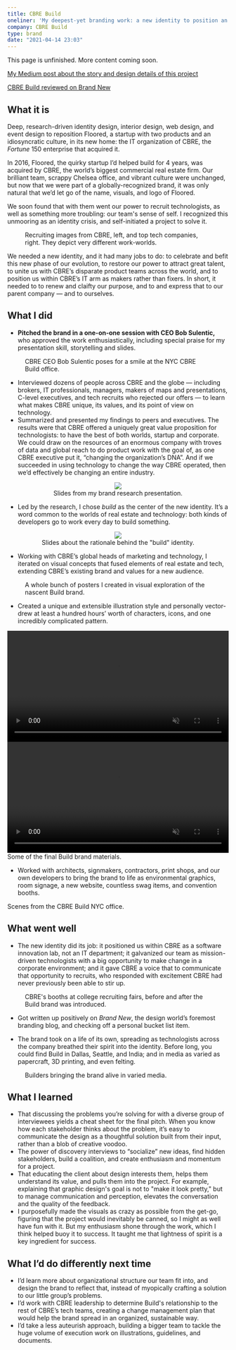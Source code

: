 ```yaml
---
title: CBRE Build
oneliner: 'My deepest-yet branding work: a new identity to position an eccentric startup within the Fortune 150 company that acquired it'
company: CBRE Build
type: brand
date: "2021-04-14 23:03"
---
```


<p className="bigText">This page is unfinished. More content coming soon.</p>

[My Medium post about the story and design details of this project](https://medium.com/cbrebuild/how-we-made-cbre-build-part-1-d303f0b5fd6d?source=friends_link&sk=8afab89c487068da9e37e67e4fdb96ba)

[CBRE Build reviewed on Brand New](https://www.underconsideration.com/brandnew/archives/new_logo_and_identity_for_cbre_build_done_in_house.php)

## What it is
<p class="bigText"> Deep, research-driven identity design, interior design, web design, and event design to reposition <Link to='/work/floored-brand'>Floored</Link>, a startup with two products and an idiosyncratic culture, in its new home: the IT organization of CBRE, the <i>Fortune</i> 150 enterprise that acquired it.</p>

In 2016, Floored, the quirky startup I’d helped build for 4 years, was acquired by CBRE, the world’s biggest commercial real estate firm. Our brilliant team, scrappy Chelsea office, and vibrant culture were unchanged, but now that we were part of a globally-recognized brand, it was only natural that we’d let go of the name, visuals, and logo of Floored.

We soon found that with them went our power to recruit technologists, as well as something more troubling: our team's sense of self. I recognized this unmooring as an identity crisis, and self-initiated a project to solve it. 

<figure>
<div className="two-up">
<GatsbyImage image={imageByName(props, 'recruiting-cbre', true)} alt="A sampling of CBRE's broker-centric recruiting materials." />
<GatsbyImage image={imageByName(props, 'recruiting-tech', true)} alt="A sampling of recruiting materials from tech companies." />
</div>
<figcaption>Recruiting images from CBRE, left, and top tech companies, right. They depict very different work-worlds.</figcaption>
</figure>


We needed a new identity, and it had many jobs to do: to celebrate and befit this new phase of our evolution, to restore our power to attract great talent, to unite us with CBRE’s disparate product teams across the world, and to position us within CBRE’s IT arm as makers rather than fixers. In short, it needed to to renew and claifty our purpose, and to and express that to our parent company — and to ourselves.

## What I did
- **Pitched the brand in a one-on-one session with CEO Bob Sulentic,** who approved the work enthusiastically, including special praise for my presentation skill, storytelling and slides.

<figure>
      <GatsbyImage image={imageByName(props, 'bob-the-builder', true)} alt="CBRE CEO Bob Sulentic poses for a smile at the NYC CBRE Build office, in front of a glass wall covered in our circuitmap brand graphics." />
      <figcaption>CBRE CEO Bob Sulentic poses for a smile at the NYC CBRE Build office.</figcaption>
</figure>

- Interviewed dozens of people across CBRE and the globe — including brokers, IT professionals, managers, makers of maps and presentations, C-level executives, and tech recruits who rejected our offers — to learn what makes CBRE unique, its values, and its point of view on technology.
- Summarized and presented my findings to peers and executives. The results were that CBRE offered a uniquely great value proposition for technologists: to have the best of both worlds, startup and corporate. We could draw on the resources of an enormous company with troves of data and global reach to do product work with the goal of, as one CBRE executive put it, “changing the organization’s DNA”. And if we succeeded in using technology to change the way CBRE operated, then we’d effectively be changing an entire industry. 

<figure style="text-align: center">
      <img src='./brand-research.gif' style="margin-bottom: 0; max-height:18em;" className="shadow"/>
      <figcaption>Slides from my  brand research presentation.</figcaption>
</figure>

- Led by the research, I chose _build_ as the center of the new identity. It’s a word common to the worlds of real estate and technology: both kinds of developers go to work every day to build something. 

<figure style="text-align: center">
      <img src='./cre-tech-build.gif' style="margin-bottom: 0; max-height:18em;" className="shadow"/>
      <figcaption>Slides about the rationale behind the "build" identity.</figcaption>
</figure>


- Working with CBRE’s global heads of marketing and technology, I iterated on visual concepts that fused elements of real estate and tech, extending CBRE’s existing brand and values for a new audience.

<figure>
      <GatsbyImage image={imageByName(props, 'posters0', true)} alt="" />
      <GatsbyImage image={imageByName(props, 'posters1', true)} alt="" />
      <figcaption>A whole bunch of posters I created in visual exploration of the nascent Build brand.</figcaption>
</figure>


- Created a unique and extensible illustration style and personally vector-drew at least a hundred hours’ worth of characters, icons, and one incredibly complicated pattern.

<WidthBleeder style={{marginBottom:0}}>
<CarouselProvider
      naturalSlideWidth={900}
      naturalSlideHeight={600}
      totalSlides={5}
      visibleSlides={1}
      step={1}
      isIntrinsicHeight={true}
>
      <Slider classNameTray="center">
            <Slide index={0}>
                  <video loop autoplay playsinline muted width="100%">
                        <source src="./party.mp4" type="video/mp4" />
                  </video>
            </Slide>
            <Slide index={1}>
                  <GatsbyImage image={imageByName(props, 'style-guide', true)} alt="Pages from the Build brand style guide."/>
            </Slide>
            <Slide index={2}>
                  <video loop autoplay playsinline muted width="100%">
                        <source src="./builder-gifs.mp4" type="video/mp4" />
                  </video>
            </Slide>
            <Slide index={3}>
                  <GatsbyImage image={imageByName(props, 'swag', true)} alt="Build swag, including duffel bags and enamel pins."/>
            </Slide>
            <Slide index={4}>
                  <GatsbyImage image={imageByName(props, 'slides', true)} alt="Slide templates with various Build graphics."/>
            </Slide>
      </Slider>
      <ButtonBack />
      <ButtonNext />
      <DotGroup showAsSelectedForCurrentSlideOnly={true}/>
</CarouselProvider>
</WidthBleeder>
<figcaption>Some of the final Build brand materials.</figcaption>




- Worked with architects, signmakers, contractors, print shops, and our own developers to bring the brand to life as environmental graphics, room signage, a new website, countless swag items, and convention booths.


<WidthBleeder style={{marginBottom:0}}>
<CarouselProvider
      naturalSlideWidth={900}
      naturalSlideHeight={600}
      totalSlides={3}
      visibleSlides={1}
      step={1}
      isIntrinsicHeight={true}
>
      <Slider classNameTray="center">
            <Slide index={0}>
                  <GatsbyImage image={imageByName(props, 'office1', true)} alt="" />
            </Slide>
            <Slide index={1}>
                  <GatsbyImage image={imageByName(props, 'signs', true)} alt="" />
            </Slide>
            <Slide index={2}>
                  <GatsbyImage image={imageByName(props, 'office0', true)} alt="" />
            </Slide>
      </Slider>
      <ButtonBack />
      <ButtonNext />
      <DotGroup showAsSelectedForCurrentSlideOnly={true}/>
</CarouselProvider>
</WidthBleeder>
<figcaption>Scenes from the CBRE Build NYC office.</figcaption>

## What went well
- The new identity did its job: it positioned us within CBRE as a software innovation lab, not an IT department; it galvanized our team as mission-driven technologists with a big opportunity to make change in a corporate environment; and it gave CBRE a voice that to communicate that opportunity to recruits, who responded with excitement CBRE had never previously been able to stir up.

<figure>
      <GatsbyImage image={imageByName(props, 'booths', true)} alt="" />
      <figcaption>CBRE's booths at college recruiting fairs, before and after the Build brand was introduced.</figcaption>
</figure>

- Got written up positively on _Brand New_, the design world’s foremost branding blog, and checking off a personal bucket list item.

<figure>
      <GatsbyImage image={imageByName(props, 'brand-new', true)} alt="CBRE Build featured on Brand New's website." />
</figure>

- The brand took on a life of its own, spreading as technologists across the company breathed their spirit into the identity. Before long, you could find Build in Dallas, Seattle, and India; and in media as varied as papercraft, 3D printing, and even felting.

<figure>
      <GatsbyImage image={imageByName(props, 'brand-life', true)} alt="" />
      <figcaption>Builders bringing the brand alive in varied media.</figcaption>
</figure>


## What I learned
- That discussing the problems you’re solving for with a diverse group of interviewees yields a cheat sheet for the final pitch. When you know how each stakeholder thinks about the problem, it’s easy to communicate the design as a thoughtful solution built from their input, rather than a blob of creative voodoo.
- The power of discovery interviews to “socialize” new ideas, find hidden stakeholders, build a coalition, and create enthusiasm and momentum for a project.
- That educating the client about design interests them, helps them understand its value, and pulls them into the project. For example, explaining that graphic design's goal is not to "make it look pretty," but to manage communication and perception, elevates the conversation and the quality of the feedback.
- I purposefully made the visuals as crazy as possible from the get-go, figuring that the project would inevitably be canned, so I might as well have fun with it. But my enthusiasm shone through the work, which I think helped buoy it to success. It taught me that lightness of spirit is a key ingredient for success.
## What I’d do differently next time
- I’d learn more about organizational structure our team fit into, and design the brand to reflect that, instead of myopically crafting a solution to our little group’s problems.
- I’d work with CBRE leadership to determine Build's relationship to the rest of CBRE’s tech teams, creating a change management plan that would help the brand spread in an organized, sustainable way. 
- I’d take a less auteurish approach, building a bigger team to tackle the huge volume of execution work on illustrations, guidelines, and documents. 
